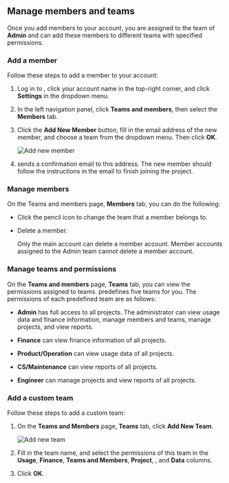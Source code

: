 

## Manage members and teams

Once you add members to your <Vg k="COMPANY" /> account, you are assigned to the team of **Admin** and can add these members to different teams with specified permissions.

### Add a member

Follow these steps to add a member to your account:

1.  Log in to <Link to="{{Global.AGORA_CONSOLE_URL}}"><Vg k="CONSOLE" /></Link>, click your account name in the top-right corner, and click **Settings** in the dropdown menu.

1.  In the left navigation panel, click **Teams and members**, then select the **Members** tab.

1.  Click the **Add New Member** button, fill in the email address of the new member, and choose a team from the dropdown menu. Then click **OK**.

    ![Add new member](/images/common/console-add-new-member.png)

1.  <Vg k="COMPANY" /> sends a confirmation email to this address. The new member should follow the instructions in the email to finish joining the project.

### Manage members

On the <Link to="{{Global.AGORA_CONSOLE_URL}}/teams-members">Teams and members</Link> page, **Members** tab, you can do the following:

-   Click the pencil icon to change the team that a member belongs to.

-   Delete a member.

    <Admonition type="info" title="Information">Only the main account can delete a member account. Member accounts assigned to the Admin team cannot delete a member account.</Admonition>

### Manage teams and permissions

On the **Teams and members** page, **Teams** tab, you can view the permissions assigned to teams. <Vg k="COMPANY" /> predefines five teams for you. The permissions of each predefined team are as follows:

-   **Admin** has full access to all projects. The administrator can view usage data and finance information, manage members and teams, manage projects, and view <Vg k="AA" /> reports.

-   **Finance** can view finance information of all projects.

-   **Product/Operation** can view usage data of all projects.

-   **CS/Maintenance** can view <Vg k="AA" /> reports of all projects.

-   **Engineer** can manage projects and view <Vg k="AA" /> reports of all projects.

### Add a custom team

Follow these steps to add a custom team:

1.  On the **Teams and Members** page, **Teams** tab, click **Add New Team**.

    ![Add new team](/images/common/console-add-team.png)

2.  Fill in the team name, and select the permissions of this team in the **Usage**, **Finance**, **Teams and Members**, **Project**, **<Vg k="AA" />**, and **Data** columns.

3.  Click **OK**.
